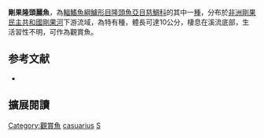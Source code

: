 {{Speciesbox
| name = 剛果隆頭麗魚
| status = LC
| status_system = IUCN3.1
| image = Steatocranus casuarius.jpg
| image_width = 240px
| genus = Steatocranus
| species = casuarius
| authority = [[Poll|Poll]], 1939
| synonyms = *''Steatocranus casuarinus''<br /><small>Poll, 1939</small>
}}

'''剛果隆頭麗魚'''，為[[輻鰭魚綱|輻鰭魚綱]][[鱸形目|鱸形目]][[隆頭魚亞目|隆頭魚亞目]][[慈鯛科|慈鯛科]]的其中一[[種|種]]，分布於[[非洲|非洲]][[剛果民主共和國|剛果民主共和國]][[剛果河|剛果河]]下游流域，為特有種，體長可達10公分，棲息在溪流底部，生活習性不明，可作為觀賞魚。
==参考文献==
*{{FishBase_species|genus=Steatocranus|species=casuarius|year=2013|month=5}}

== 擴展閱讀 ==
{{refbegin}}
{{wikispecies-inline|Steatocranus casuarius|剛果隆頭麗魚}}
{{refend}}
{{Taxonbar|from=Q999512}}

[[Category:觀賞魚|Category:觀賞魚]]
[[Category:隆頭麗魚屬|casuarius]]
[[Category:1939年描述的魚類|S]]


{{鱸形目小作品}}